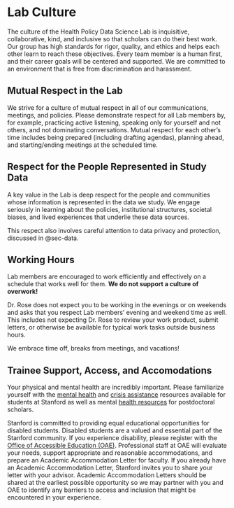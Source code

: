 # Lab Culture

The culture of the Health Policy Data Science Lab is inquisitive, collaborative, kind, and inclusive so that scholars can do their best work. Our group has high standards for rigor, quality, and ethics and helps each other learn to reach these objectives. Every team member is a human first, and their career goals will be centered and supported.  We are committed to an environment that is free from discrimination and harassment.

## Mutual Respect in the Lab

We strive for a culture of mutual respect in all of our communications, meetings, and policies. Please demonstrate respect for all Lab members by, for example, practicing active listening, speaking only for yourself and not others, and not dominating conversations. Mutual respect for each other's time includes being prepared (including drafting agendas), planning ahead, and starting/ending meetings at the scheduled time.

## Respect for the People Represented in Study Data

A key value in the Lab is deep respect for the people and communities whose information is represented in the data we study. We engage seriously in learning about the policies, institutional structures, societal biases, and lived experiences that underlie these data sources.

This respect also involves careful attention to data privacy and protection, discussed in @sec-data.

## Working Hours {#sec-working-hours}

Lab members are encouraged to work efficiently and effectively on a schedule that works well for them. **We do not support a culture of overwork!** 

Dr. Rose does not expect you to be working in the evenings or on weekends and asks that you respect Lab members' evening and weekend time as well. This includes not expecting Dr. Rose to review your work product, submit letters, or otherwise be available for typical work tasks outside business hours.

We embrace time off, breaks from meetings, and vacations!

## Trainee Support, Access, and Accomodations

Your physical and mental health are incredibly important. Please familiarize yourself with the [mental health](https://studentaffairs.stanford.edu/mental-health-resources-stanford) and [crisis assistance](https://glo.stanford.edu/glo-services/crisis-assistance) resources available for students at Stanford as well as mental [health resources](https://postdocbenefits.stanford.edu/my-benefits/medical-coverage/mental-health-resources) for postdoctoral scholars.

Stanford is committed to providing equal educational opportunities for disabled students. Disabled students are a valued and essential part of the Stanford community. If you experience disability, please register with the [Office of Accessible Education (OAE)](https://oae.stanford.edu/). Professional staff at OAE will evaluate your needs, support appropriate and reasonable accommodations, and prepare an Academic Accommodation Letter for faculty. If you already have an Academic Accommodation Letter, Stanford invites you to share your letter with your advisor. Academic Accommodation Letters should be shared at the earliest possible opportunity so we may partner with you and OAE to identify any barriers to access and inclusion that might be encountered in your experience.
